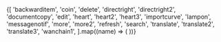 
<Meta title="Icon" />

<IconGallery>
  {[
    'backwarditem',
    'coin',
    'delete',
    'directright',
    'directright2',
    'documentcopy',
    'edit',
    'heart',
    'heart2',
    'heart3',
    'importcurve',
    'lampon',
    'messagenotif',
    'more',
    'more2',
    'refresh',
    'search',
    'translate',
    'translate2',
    'translate3',
    'wanchain1',
  ].map((name) => (
    <IconItem name={name} key={name}>
      <Icon name={name} />
    </IconItem>
  ))}
</IconGallery>
